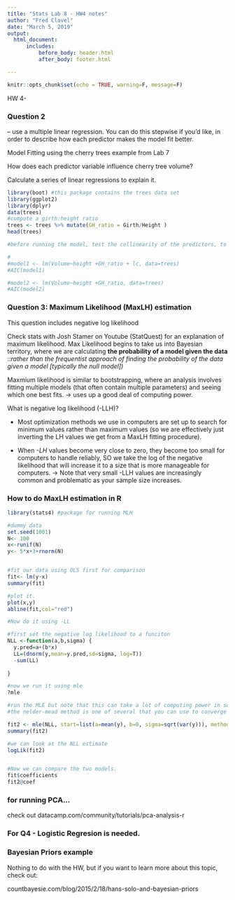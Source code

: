 ---
title: "Stats Lab 8 - HW4 notes"
author: "Fred Clavel"
date: "March 5, 2019"
output:
  html_document:
      includes:
          before_body: header.html
          after_body: footer.html

---
<style>
div.blue { background-color:#e6f0ff; border-radius: 5px; padding: 20px;}
div.green { background-color:#e6ffd0; border-radius: 5px; padding: 20px;}
div.red { background-color:#ffe6f0; border-radius: 5px; padding: 20px;}
div.warn { background-color:#ee1111; color:#ffffff; font-weight:bold; border-radius: 5px; padding: 20px; font-variant:small-caps}
div.safe { background-color:#008800; color:#ffffff; font-weight:bold; border-radius: 5px; padding: 20px}
div.data {background-color:#ddddee; border-radius: 5px; padding: 20px; font-family:monospace}
</style>

```{r setup, include=FALSE}
knitr::opts_chunk$set(echo = TRUE, warning=F, message=F)
```


HW 4-

### Question 2 

-- use a multiple linear regression. You can do this stepwise if you'd like, in order to describe how each predictor makes the model fit better.

Model Fitting using the cherry trees example from Lab 7

How does each predictor variable influence cherry tree volume?

Calculate a series of linear regressions to explain it.

```{r}
library(boot) #this package contains the trees data set
library(ggplot2)
library(dplyr)
data(trees)
#compute a girth:height ratio
trees <- trees %>% mutate(GH_ratio = Girth/Height )
head(trees)

#before running the model, test the collinearity of the predictors, to see which model you should start with.

#
#model1 <- lm(Volume~height +GH_ratio + lc, data=trees)
#AIC(model1)

#model2 <- lm(Volume~height +GH_ratio, data=trees)
#AIC(model2)

```



### Question 3: Maximum Likelihood (MaxLH) estimation

This question includes negative log likelihood

Check stats with Josh Stamer on Youtube (StatQuest) for an explanation of maximum likelihood. 
Max Likelihood begins to take us into Bayesian territory, where we are calculating **the probability of a model given the data**<br>
::*rather than the frequentist approach of finding the probability of the data given a model [typically the null model])*

Maxmium likelihood is similar to bootstrapping, where an analysis involves fitting multiple models (that often contain multiple parameters) and seeing which one best fits.
-> uses up a good deal of computing power.

What is negative log likelihood (-LLH)?

- Most optimization methods we use in computers are set up to search for minimum values rather than maximum values (so we are effectively just inverting the LH values we get from a MaxLH fitting procedure).

- When *-LH* values become very close to zero, they become too small for computers to handle reliably, SO we take the log of the negative likelihood that will increase it to a size that is more manageable for computers. 
-> Note that very small -LLH values are increasingly common and problematic as your sample size increases.

### How to do MaxLH estimation in R

```{r}
library(stats4) #package for running MLH

#dummy data
set.seed(1001)
N<- 100
x<-runif(N)
y<- 5*x+3+rnorm(N)


#fit our data using OLS first for comparison
fit<- lm(y~x)
summary(fit)
```

```{r}
#plot it.
plot(x,y)
abline(fit,col="red")
```
```{r}
#Now do it using -LL

#first set the negative log likelihood to a funciton
NLL <-function(a,b,sigma) {
  y.pred=a+(b*x)
  LL=(dnorm(y,mean=y.pred,sd=sigma, log=T))
  -sum(LL)
  
}

#now we run it using mle
?mle

#run the MLE but note that this can take a lot of computing power in some cases.
#the nelder-mead method is one of several that you can use to converge on a solution.

fit2 <- mle(NLL, start=list(a=mean(y), b=0, sigma=sqrt(var(y))), method="Nelder-Mead")
summary(fit2)
```

```{r}
#we can look at the NLL estimate
logLik(fit2)


#Now we can compare the two models.
fit$coefficients
fit2@coef

```

### for running PCA...

check out datacamp.com/community/tutorials/pca-analysis-r

### For Q4 - Logistic Regresion is needed.


### Bayesian Priors example

Nothing to do with the HW, but if you want to learn more about this topic, check out:

countbayesie.com/blog/2015/2/18/hans-solo-and-bayesian-priors
